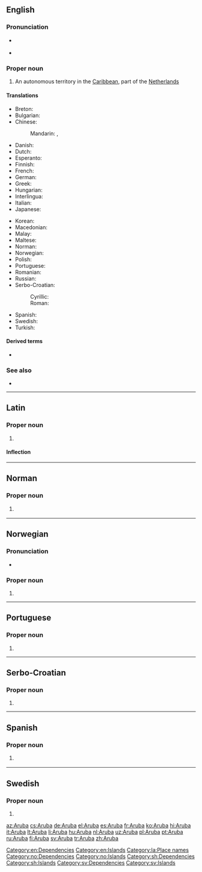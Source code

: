 ==English==
{{wikipedia}}

===Pronunciation===
* {{a|UK}} {{IPA|/ˈæ.ɹuː.bə/|lang=en}}
* {{rhymes|uːbə|lang=en}}

===Proper noun===
{{en-proper noun}}

# An autonomous territory in the [[Caribbean]], part of the [[Netherlands]]

====Translations====
{{trans-top|autonomous territory of the Netherlands in the Caribbean}}
* Breton: {{t|br|Aruba}}
* Bulgarian: {{t|bg|Аруба}}
* Chinese:
*: Mandarin: {{t+|cmn|阿魯巴|sc=Hani}}, {{t|cmn|阿鲁巴|tr=Ālǔba|sc=Hani}}
* Danish: {{t|da|Aruba}}
* Dutch: {{t+|nl|Aruba}}
* Esperanto: {{t|eo|Arubo}}
* Finnish: {{t+|fi|Aruba}}
* French: {{t+|fr|Aruba}}
* German: {{t+|de|Aruba}}
* Greek: {{t+|el|Αρούμπα}}
* Hungarian: {{t+|hu|Aruba}}
* Interlingua: {{t|ia|Aruba}}
* Italian: {{t+|it|Aruba}}
* Japanese: {{t+|ja|アルバ|tr=Aruba}}
{{trans-mid}}
* Korean: {{t|ko|아루바|tr=Aruba}}
* Macedonian: {{t|mk|Ару́ба|f}}
* Malay: {{t|ms|Aruba}}
* Maltese: {{t|mt|Aruba}}
* Norman: {{t|nrf|Aruba}} {{qualifier|Jersey}}
* Norwegian: {{t|no|Aruba}}
* Polish: {{t+|pl|Aruba}}
* Portuguese: {{t+|pt|Aruba|f}}
* Romanian: {{t|ro|Aruba|f}}
* Russian: {{t+|ru|Ару́ба|f}}
* Serbo-Croatian:
*: Cyrillic: {{t|sh|Аруба|f|sc=Cyrl}}
*: Roman: {{t|sh|Aruba|f}}
* Spanish: {{t+|es|Aruba}}
* Swedish: {{t+|sv|Aruba}}
* Turkish: {{t+|tr|Aruba}}
{{trans-bottom}}

====Derived terms====
* {{l|en|Arubian}}

===See also===
* {{l|en|Appendix:Countries of the world}}

[[Category:en:Dependencies]]
[[Category:en:Islands]]

----

==Latin==
{{wikipedia|lang=la}}

===Proper noun===
{{la-proper noun|Arūba|Arubae|Arūbae|f|first}}

# {{lb|la|New Latin}} {{l|en|Aruba}}

====Inflection====
{{la-decl-1st|loc=1|num=sg|Arūb}}

[[Category:la:Place names]]

----

==Norman==

===Proper noun===
{{nrf-proper noun}}

# {{lb|nrf|Jersey}} {{l|en|Aruba}}

{{catlangcode|nrf|Dependencies|Islands}}

----

==Norwegian==

===Pronunciation===
* {{IPA|/ɑɾʉːbɑ/|lang=no}}

===Proper noun===
{{no-proper noun}}

# {{l|en|Aruba}}

[[Category:no:Dependencies]]
[[Category:no:Islands]]

----

==Portuguese==

===Proper noun===
{{pt-proper noun|f}}

# {{place|pt|island/and/autonomous territory|c/Netherlands|in|sea/the Caribbean|t1=Aruba}}

----

==Serbo-Croatian==

===Proper noun===
{{sh-proper-noun|g=f|r|Аруба}}

# {{l|en|Aruba}}

[[Category:sh:Dependencies]]
[[Category:sh:Islands]]

----

==Spanish==
{{wikipedia|lang=es}}

===Proper noun===
{{es-proper noun|f}}

# {{l|en|Aruba}} {{gloss|autonomous territory of the Netherlands in the Caribbean}}

----

==Swedish==

===Proper noun===
{{head|sv|proper noun}}

# {{l|en|Aruba}}

[[Category:sv:Dependencies]]
[[Category:sv:Islands]]

[[az:Aruba]]
[[cs:Aruba]]
[[de:Aruba]]
[[el:Aruba]]
[[es:Aruba]]
[[fr:Aruba]]
[[ko:Aruba]]
[[hi:Aruba]]
[[it:Aruba]]
[[lt:Aruba]]
[[li:Aruba]]
[[hu:Aruba]]
[[nl:Aruba]]
[[uz:Aruba]]
[[pl:Aruba]]
[[pt:Aruba]]
[[ru:Aruba]]
[[fi:Aruba]]
[[sv:Aruba]]
[[tr:Aruba]]
[[zh:Aruba]]